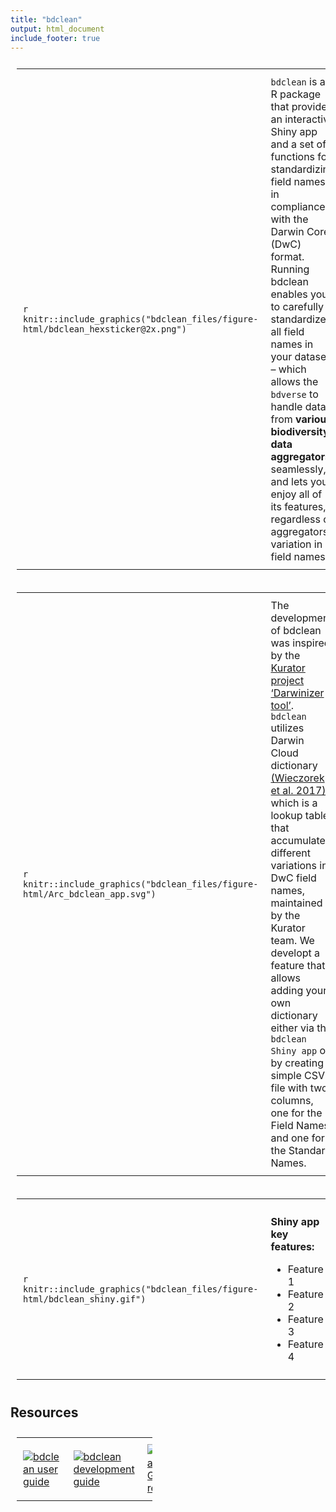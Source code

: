```yaml
---
title: "bdclean"
output: html_document
include_footer: true
---
```


<style>
  table, th, td {
    text-align: left;
    padding: 10px;
    vertical-align: middle;
  }
</style>

<table style="width:100%">
  <col width="25%">
  <tr>
    <td>
    ```r
    knitr::include_graphics("bdclean_files/figure-html/bdclean_hexsticker@2x.png")
    ```
    </td>
    <td>
`bdclean` is an R package that provides an interactive Shiny app and a set of functions for standardizing field names in compliance with the Darwin Core (DwC) format. Running bdclean enables you to carefully standardize all field names in your dataset – which allows the `bdverse` to handle data from **various biodiversity data aggregators** seamlessly, and lets you enjoy all of its features, regardless of aggregators' variation in field names.
    </td>
  </tr>
</table>

<table>
  <col width="55%">
  <tr>
      <td>
    ```r
    knitr::include_graphics("bdclean_files/figure-html/Arc_bdclean_app.svg")
    ```
     </td>
      <td>
The development of bdclean was inspired by the <a href="http://kurator.acis.ufl.edu/kurator-web/" target="_blank">Kurator project</a> <a href="https://github.com/kurator-org/kurator-validation/wiki/CSV-File-Darwinizer" target="_blank">'Darwinizer tool'</a>. `bdclean` utilizes Darwin Cloud dictionary <a href="https://doi.org/10.3897/tdwgproceedings.1.20486" target="_blank">(Wieczorek et al. 2017)</a>, which is a lookup table that accumulates different variations in DwC field names, maintained by the Kurator team. We developt a feature that allows adding your own dictionary either via the `bdclean Shiny app` or by creating a simple CSV file with two columns, one for the Field Names and one for the Standard Names.
    </td>
  </tr>
</table>





<table>
  <col width="55%">
  <tr>
    <td>
    ```r
    knitr::include_graphics("bdclean_files/figure-html/bdclean_shiny.gif")
    ```
    </td>
    <td>
**Shiny app key features:**

* Feature 1
* Feature 2
* Feature 3
* Feature 4
    </td>
  </tr>
</table>


## Resources

<table style="width:45%">
    <tr>
    <td>
      [![](bdclean_files/figure-html/bdclean_user_guide.svg "bdclean user guide")](https://bd-r.github.io/bdverse-user-guide/bdclean.html)
    </td>
    <td>
      [![](bdclean_files/figure-html/bdclean_dev_guide.svg "bdclean development guide")](https://bd-r.github.io/bdverse-dev-guide/architecture.html#bdclean)
    </td>
    <td>
      [![](bdclean_files/figure-html/bdclean_code.svg "bdclean GitHub repo")](https://github.com/bd-R/bdclean)
    </td>
  </tr>
</table>
